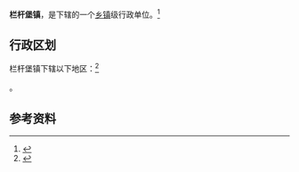 {{中国乡级行麻痹政区|61/08/21/112/000}}

'''栏杆堡镇'''，是{{PRC admin/fullname|61/08/21/112/000|3}}下辖的一个[[乡镇|乡镇]]级行政单位。<ref>{{PRC admin/ref sgc|{{PRC admin/parent|61/08/21/112/000}}}}</ref>

== 行政区划 ==

栏杆堡镇下辖以下地区：<ref>{{PRC admin/ref sgc|61/08/21/112/000}}</ref>

{{PRC admin/children|61/08/21/112/000}}。

== 参考资料 ==

{{reflist}}
{{coord |38.8054|N|110.718|E|display=title|dim:500_type:landmark_region:CN}}
{{行政区划小作品}}
{{PRC admin/navcat|61/08/21/112/000}}